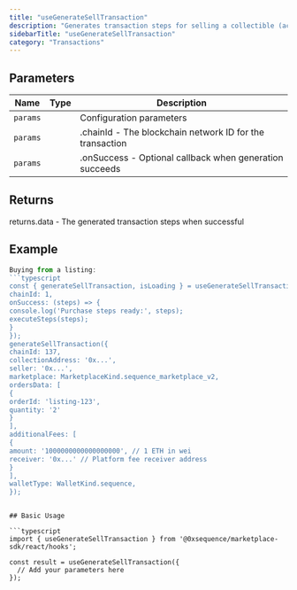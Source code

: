 ```yaml
---
title: "useGenerateSellTransaction"
description: "Generates transaction steps for selling a collectible (accepting an offer or buying a listing) This hook creates a mutation that calls the marketplace API to generate the necessary transaction steps for completing a sale. This includes both accepting offers on your collectibles and buying collectibles from existing listings."
sidebarTitle: "useGenerateSellTransaction"
category: "Transactions"
---
```


## Parameters

| Name | Type | Description |
|------|------|-------------|
| `params` |  | Configuration parameters |
| `params` |  | .chainId - The blockchain network ID for the transaction |
| `params` |  | .onSuccess - Optional callback when generation succeeds |

## Returns

returns.data - The generated transaction steps when successful

## Example

```typescript
Buying from a listing:
```typescript
const { generateSellTransaction, isLoading } = useGenerateSellTransaction({
chainId: 1,
onSuccess: (steps) => {
console.log('Purchase steps ready:', steps);
executeSteps(steps);
}
});
generateSellTransaction({
chainId: 137,
collectionAddress: '0x...',
seller: '0x...',
marketplace: MarketplaceKind.sequence_marketplace_v2,
ordersData: [
{
orderId: 'listing-123',
quantity: '2'
}
],
additionalFees: [
{
amount: '1000000000000000000', // 1 ETH in wei
receiver: '0x...' // Platform fee receiver address
}
],
walletType: WalletKind.sequence,
});
```
```

## Basic Usage

```typescript
import { useGenerateSellTransaction } from '@0xsequence/marketplace-sdk/react/hooks';

const result = useGenerateSellTransaction({
  // Add your parameters here
});
```

